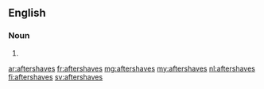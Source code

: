 {{also|Aftershaves|after-shaves}}
==English==

===Noun===
{{head|en|noun plural form}}

# {{plural of|aftershave|lang=en}}

[[ar:aftershaves]]
[[fr:aftershaves]]
[[mg:aftershaves]]
[[my:aftershaves]]
[[nl:aftershaves]]
[[fi:aftershaves]]
[[sv:aftershaves]]